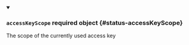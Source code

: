 


<details className="config-field" data-expandable="true" open>
<summary>

### `accessKeyScope` <span className="config-field-required" data-required="false">required</span> <span className="config-field-type">object</span> <span className="config-field-default"></span> <span className="config-field-enum"></span> {#status-accessKeyScope}

The scope of the currently used access key

</summary>

<PartialAccessKeyScopereference />


</details>
